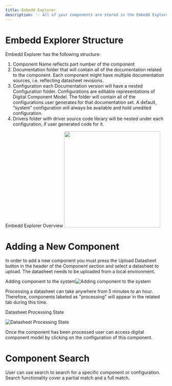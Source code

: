 ```yaml
---
title: Embedd Explorer
description: '💡 All of your components are stored in the Embedd Explorer, i.e. component tree.'
---
```


# Embedd Explorer Structure

Embedd Explorer has the following structure:

1. Component Name  reflects part number of the component
2. Documentation  folder that will contain all of the documentation related to the component. Each component might have multiple documentation sources, i.e. reflecting datasheet revisions.
3. Configuration  each Documentation version will have a nested Configuration folder. Configurations are editable representations of Digital Component Model. The folder will contain all of the configurations user generates for that documentation set. A default, “system” configuration will always be available and hold unedited configuration.
4. Drivers  folder with driver source code library will be nested under each configuration, if user generated code for it.

Embedd Explorer Overview
<img width="300" src="../images/digital-component-model/embedd_explorer.png" />

# Adding a New Component

In order to add a new component you must press the Upload Datasheet button in the header of the Component section and select a datasheet to upload. The datasheet needs to be uploaded from a local environment.

Adding component to the system![Adding component to the system](../images/digital-component-model/upload_ds.png)

Processing a datasheet can take anywhere from 5 minutes to an hour. Therefore, components labeled as "processing" will appear in the related tab during this time.

Datasheet Processing State

![Datasheet Processing State](../images/digital-component-model/datasheet_p_state.png)

Onсe the component has been processed user can access digital component model by clicking on the configuration of this component.

# Component Search

User can use search to search for a specific component or configuration. Search functionality cover a partial match and a full match.


